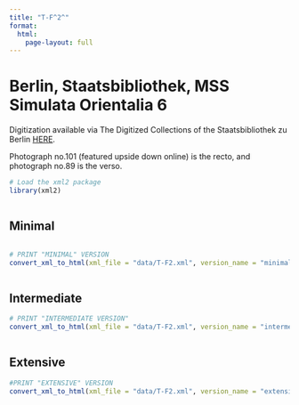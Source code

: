 ```yaml
---
title: "T-F^2^"
format:
  html:
    page-layout: full
---
```


# Berlin, Staatsbibliothek, MSS Simulata Orientalia 6

Digitization available via The Digitized Collections of the Staatsbibliothek zu Berlin [HERE](http://resolver.staatsbibliothek-berlin.de/SBB000074F100000000).

Photograph no.101 (featured upside down online) is the recto, and photograph no.89 is the verso.

```r
# Load the xml2 package
library(xml2)
```

::: {.column-page-outset layout="[[6,6,6]]"}

::: {.column}
## Minimal

```r
```


```r
# PRINT "MINIMAL" VERSION
convert_xml_to_html(xml_file = "data/T-F2.xml", version_name = "minimal")
```

:::

::: {.column}
## Intermediate

```r
# PRINT "INTERMEDIATE VERSION"
convert_xml_to_html(xml_file = "data/T-F2.xml", version_name = "intermediate")
```

:::

::: {.column}
## Extensive

```r
#PRINT "EXTENSIVE" VERSION
convert_xml_to_html(xml_file = "data/T-F2.xml", version_name = "extensive")
```

:::

:::